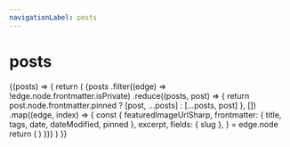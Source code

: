 ```yaml
---
navigationLabel: posts
---
```



# posts

<SourceList filter="posts">
  {(posts) => {
    return (
      <Grid
        sx={{
          gridTemplateColumns: ['1fr', '1fr', '1fr 1fr'],
        }}
      >
        {posts
          .filter((edge) => !edge.node.frontmatter.isPrivate)
          .reduce((posts, post) => {
            return post.node.frontmatter.pinned ? [post, ...posts] : [...posts, post]
          }, [])
          .map((edge, index) => {
            const {
              featuredImageUrlSharp,
              frontmatter: { title, tags, date, dateModified, pinned },
              excerpt,
              fields: { slug },
            } = edge.node
            return (
              <PostCard
                key={index}
                title={title}
                featuredImageUrlSharp={featuredImageUrlSharp}
                tags={tags}
                date={date}
                dateModified={dateModified}
                excerpt={excerpt}
                slug={slug}
                pinned={pinned}
              />
            )
          })}
      </Grid>
    )
  }}
</SourceList>
